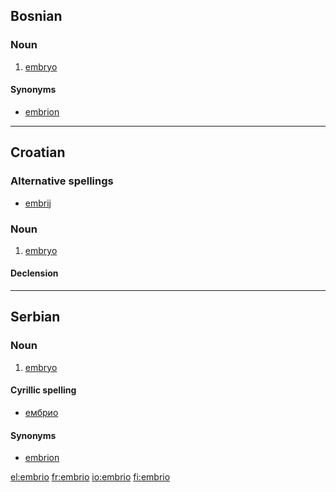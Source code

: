 ==Bosnian==
===Noun===
{{bs-noun|g=m|embriji}}

# [[embryo]]

====Synonyms====
*[[embrion]]

----

==Croatian==
===Alternative spellings===
*[[embrij]]

===Noun===
{{hr-noun|g=m|embriji}}

# [[embryo]]

====Declension====
{{hr-decl-noun-a-in-f|embri}}

----

==Serbian==
===Noun===
{{sr-noun|g=m|embriji}}

# [[embryo]]

====Cyrillic spelling====
*[[ембрио]]

====Synonyms====
*[[embrion]]

[[el:embrio]]
[[fr:embrio]]
[[io:embrio]]
[[fi:embrio]]